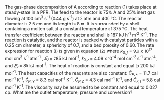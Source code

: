 
The gas-phase decomposition of A according to reaction (1) takes place at steady-state in a PFR. The feed to the reactor is 75% A and 25% inert gas flowing at 100 cm^3^ s^-1^ (0.44 g s^-1^) at 3 atm and 400 °C. The reactor diameter is 2.5 cm and its length is 8 m. It is surrounded by a shell containing a molten salt at a constant temperature of 375 °C. The heat transfer coefficient between the reactor and shell is 187 kJ h^-1^ m^-2^ K^-1^. The reaction is catalytic, and the reactor is packed with catalyst particles with a 0.25 cm diameter, a sphericity of 0.7, and a bed porosity of 0.60.
The rate expression for reaction (1) is given in equation (2) where $k_{0,f}$ = 9.0 x 10^17^ mol cm^3^ s^-1^ atm^-1^ , $𝐸_𝑓$ = 285 kJ mol^-1^, $𝑘_{0,𝑟}$ = 4.09 x 10^-4^ mol cm^-3^ s^-1^ atm^-4^, and $𝐸_𝑟$ = 85 kJ mol^-1^. The heat of reaction is constant and equal to 200 kJ mol^-1^. The heat capacities of the reagents are also constant: $\hat{C}_{P,A}$ = 11.7 cal mol^-1^ K^-1^, $\hat{C}_{P,Y}$ = 8.3 cal mol^-1^ K^-1^, $\hat{C}_{P,Z}$ = 4.3 cal mol^-1^ K^-1^, and $\hat{C}_{P,I}$ = 5.8 cal  mol^-1^ K^-1^. The viscosity may be assumed to be constant and equal to 0.027 cp.
What are the outlet temperature, pressure and conversion?
